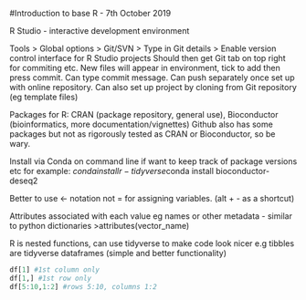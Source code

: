 #Introduction to base R - 7th October 2019

R Studio - interactive development environment

Tools > Global options > Git/SVN > Type in Git details > Enable version control interface for R Studio projects
Should then get Git tab on top right for commiting etc.
New files will appear in environment, tick to add then press commit. Can type commit message. Can push separately once 
set up with online repository.
Can also set up project by cloning from Git repository (eg template files)

Packages for R: CRAN (package repository, general use), Bioconductor (bioinformatics, more documentation/vignettes)
Github also has some packages but not as rigorously tested as CRAN or Bioconductor, so be wary.

Install via Conda on command line if want to keep track of package versions etc for example:
$conda install r-tidyverse
$conda install bioconductor-deseq2

Better to use <- notation not = for assigning variables. (alt + - as a shortcut)

Attributes associated with each value eg names or other metadata - similar to python dictionaries
>attributes(vector_name)

R is nested functions, can use tidyverse to make code look nicer e.g tibbles are tidyverse dataframes (simple and better functionality)

```r

df[1] #1st column only
df[1,] #1st row only
df[5:10,1:2] #rows 5:10, columns 1:2

```
